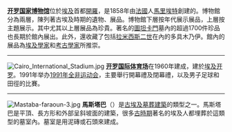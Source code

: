 '''[[开罗国家博物馆|开罗国家博物馆]]'''位於[[埃及|埃及]]首都[[開羅|開羅]]，是1858年由[[法國|法國]]人[[馬里埃特|馬里埃特]]創建的。博物館分為兩層，陳列著古埃及時期的遺物、展品。博物館下層按年代展示展品，上層按主題展示。其中尤其以上層展品為珍貴。著名的[[圖坦卡門|圖坦卡門]]墓內的超過1700件珍品也長期於館內展出。此外，還收藏了包括[[拉米西斯二世|拉米西斯二世]]在內的多具木乃伊。館內的展品為[[埃及學|埃及學家]]和[[考古學家|考古學家]]所推崇。
----
[[File:Cairo_International_Stadium.jpg|right]]
'''[[开罗国际体育场|开罗国际体育场]]'''在1960年建成，建於[[埃及|埃及]][[开罗|开罗]]。1991年举办[[1991年全非运动会|1991年全非运动会]]，主要舉行開幕禮及閉幕禮，以及男子足球和田徑的比賽。
----
[[Image:Mastaba-faraoun-3.jpg|right]]
'''馬斯塔巴'''（'''{{lang-en|Mastaba}}'''）是[[古埃及|古埃及]][[墓葬建築|墓葬建築]]的類型之一。馬斯塔巴是平頂、長方形和外部呈斜坡面的建築，很多[[埃及歷史|古時期]]著名的埃及人都埋葬於這類型的墓室內。墓室是用泥磚或石頭來建成。
